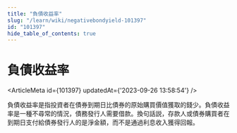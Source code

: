 ```yaml
---
title: "負債收益率"
slug: "/learn/wiki/negativebondyield-101397"
id: "101397"
hide_table_of_contents: true
---
```



# 負債收益率

<ArticleMeta id={101397} updatedAt={'2023-09-26 13:58:54'} />
<div className='border-solid border-b border-t-0 my-4 border-[var(--ifm-color-gray-300)]' />

負債收益率是指投資者在債券到期日比債券的原始購買價值獲取的錢少。負債收益率是一種不尋常的情況，債務發行人需要借款。換句話説，存款人或債券購買者在到期日支付給債券發行人的是淨金額，而不是通過利息收入獲得回報。
